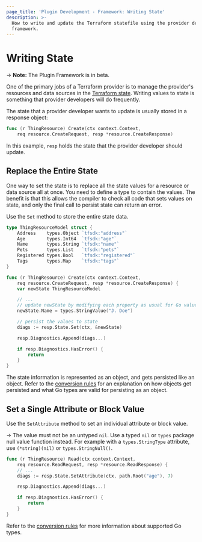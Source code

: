```yaml
---
page_title: 'Plugin Development - Framework: Writing State'
description: >-
  How to write and update the Terraform statefile using the provider development
  framework.
---
```


# Writing State

-> **Note:** The Plugin Framework is in beta.

One of the primary jobs of a Terraform provider is to manage the provider's
resources and data sources in the [Terraform state](/language/state). Writing values to state
is something that provider developers will do frequently.

The state that a provider developer wants to update is usually stored in a
response object:

```go
func (r ThingResource) Create(ctx context.Context,
	req resource.CreateRequest, resp *resource.CreateResponse)
```

In this example, `resp` holds the state that the provider developer should
update.

## Replace the Entire State

One way to set the state is to replace all the state values for a resource or
data source all at once. You need to define a type to contain the values. The benefit is that this allows the compiler to check all code that sets values on state, and only the final call to persist state can return an error.

Use the `Set` method to store the entire state data.

```go
type ThingResourceModel struct {
	Address    types.Object `tfsdk:"address"`
	Age        types.Int64  `tfsdk:"age"`
	Name       types.String `tfsdk:"name"`
	Pets       types.List   `tfsdk:"pets"`
	Registered types.Bool   `tfsdk:"registered"`
	Tags       types.Map    `tfsdk:"tags"`
}

func (r ThingResource) Create(ctx context.Context,
	req resource.CreateRequest, resp *resource.CreateResponse) {
	var newState ThingResourceModel

	// ...
	// update newState by modifying each property as usual for Go values
	newState.Name = types.StringValue("J. Doe")

	// persist the values to state
	diags := resp.State.Set(ctx, &newState)

	resp.Diagnostics.Append(diags...)

	if resp.Diagnostics.HasError() {
		return
	}
}
```

The state information is represented as an object, and gets persisted like an
object. Refer to the [conversion rules](#conversion-rules) for an explanation on how
objects get persisted and what Go types are valid for persisting as an object.

## Set a Single Attribute or Block Value

Use the `SetAttribute` method to set an individual attribute or block value.

-> The value must not be an untyped `nil`. Use a typed `nil` or `types` package null value function instead. For example with a `types.StringType` attribute, use `(*string)(nil)` or `types.StringNull()`.

```go
func (r ThingResource) Read(ctx context.Context,
	req resource.ReadRequest, resp *resource.ReadResponse) {
	// ...
	diags := resp.State.SetAttribute(ctx, path.Root("age"), 7)

	resp.Diagnostics.Append(diags...)

	if resp.Diagnostics.HasError() {
		return
	}
}
```

Refer to the [conversion rules](/plugin/framework/handling-data/conversion-rules)
for more information about supported Go types.